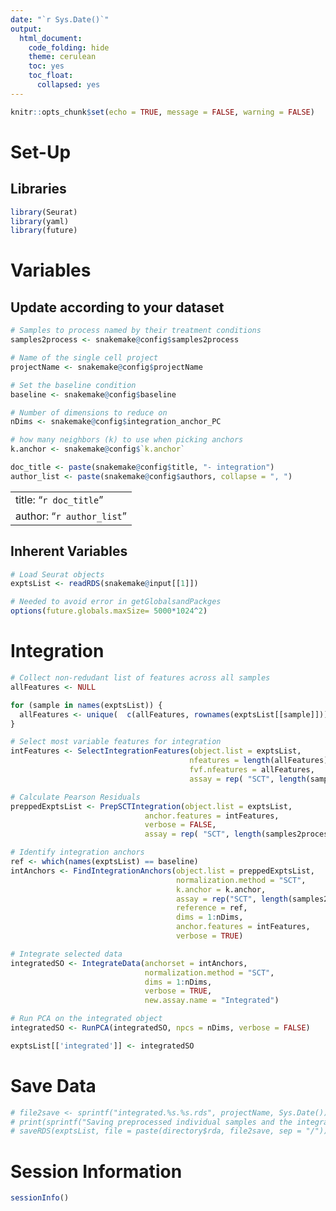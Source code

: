 ```yaml
---
date: "`r Sys.Date()`"
output:
  html_document:
    code_folding: hide
    theme: cerulean
    toc: yes
    toc_float:
      collapsed: yes
---
```


```r
knitr::opts_chunk$set(echo = TRUE, message = FALSE, warning = FALSE)
```

# Set-Up

## Libraries 

```r
library(Seurat)
library(yaml)
library(future)
```

# Variables

## Update according to your dataset

```r

# Samples to process named by their treatment conditions
samples2process <- snakemake@config$samples2process

# Name of the single cell project
projectName <- snakemake@config$projectName

# Set the baseline condition
baseline <- snakemake@config$baseline

# Number of dimensions to reduce on
nDims <- snakemake@config$integration_anchor_PC

# how many neighbors (k) to use when picking anchors
k.anchor <- snakemake@config$`k.anchor`

doc_title <- paste(snakemake@config$title, "- integration")
author_list <- paste(snakemake@config$authors, collapse = ", ")
```

---
title: "`r doc_title`"
author: "`r author_list`"
---

## Inherent Variables

```r

# Load Seurat objects
exptsList <- readRDS(snakemake@input[[1]])

# Needed to avoid error in getGlobalsandPackges 
options(future.globals.maxSize= 5000*1024^2)
```

# Integration
```r

# Collect non-redudant list of features across all samples
allFeatures <- NULL

for (sample in names(exptsList)) {
  allFeatures <- unique(  c(allFeatures, rownames(exptsList[[sample]]))  )
}

# Select most variable features for integration
intFeatures <- SelectIntegrationFeatures(object.list = exptsList, 
                                        nfeatures = length(allFeatures),
                                        fvf.nfeatures = allFeatures, 
                                        assay = rep( "SCT", length(samples2process)) )

# Calculate Pearson Residuals
preppedExptsList <- PrepSCTIntegration(object.list = exptsList, 
                              anchor.features = intFeatures,
                              verbose = FALSE, 
                              assay = rep( "SCT", length(samples2process)) )

# Identify integration anchors
ref <- which(names(exptsList) == baseline)
intAnchors <- FindIntegrationAnchors(object.list = preppedExptsList, 
                                     normalization.method = "SCT",
                                     k.anchor = k.anchor,
                                     assay = rep("SCT", length(samples2process)),
                                     reference = ref, 
                                     dims = 1:nDims,
                                     anchor.features = intFeatures, 
                                     verbose = TRUE)

# Integrate selected data
integratedSO <- IntegrateData(anchorset = intAnchors, 
                              normalization.method = "SCT",
                              dims = 1:nDims,
                              verbose = TRUE, 
                              new.assay.name = "Integrated")

# Run PCA on the integrated object
integratedSO <- RunPCA(integratedSO, npcs = nDims, verbose = FALSE)

exptsList[['integrated']] <- integratedSO
```

# Save Data
```r
# file2save <- sprintf("integrated.%s.%s.rds", projectName, Sys.Date())
# print(sprintf("Saving preprocessed individual samples and the integrated object in %s", file2save))
# saveRDS(exptsList, file = paste(directory$rda, file2save, sep = "/"))
```

# Session Information
```r
sessionInfo()
```